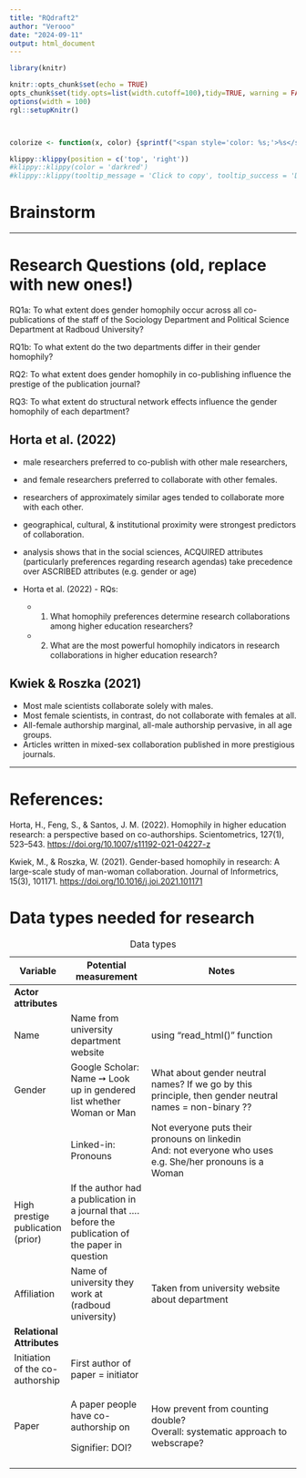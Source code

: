 ```yaml
---
title: "RQdraft2"
author: "Verooo"
date: "2024-09-11"
output: html_document
---
```


```r
library(knitr)

knitr::opts_chunk$set(echo = TRUE)
opts_chunk$set(tidy.opts=list(width.cutoff=100),tidy=TRUE, warning = FALSE, message = FALSE,comment = "#>", cache=TRUE, class.source=c("test"), class.output=c("test2"))
options(width = 100)
rgl::setupKnitr()



colorize <- function(x, color) {sprintf("<span style='color: %s;'>%s</span>", color, x) }

```

```r
klippy::klippy(position = c('top', 'right'))
#klippy::klippy(color = 'darkred')
#klippy::klippy(tooltip_message = 'Click to copy', tooltip_success = 'Done')
```

# Brainstorm

------------------------------------------------------------------------

# Research Questions (old, replace with new ones!)

RQ1a: To what extent does gender homophily occur across all co-publications of the staff of the Sociology Department and Political Science Department at Radboud University?

RQ1b: To what extent do the two departments differ in their gender homophily?

RQ2: To what extent does gender homophily in co-publishing influence the prestige of the publication journal?

RQ3: To what extent do structural network effects influence the gender homophily of each department?

## Horta et al. (2022)

-   male researchers preferred to co-publish with other male researchers,

-   and female researchers preferred to collaborate with other females.

-   researchers of approximately similar ages tended to collaborate more with each other.

-   geographical, cultural, & institutional proximity were strongest predictors of collaboration.

-   analysis shows that in the social sciences, ACQUIRED attributes (particularly preferences regarding research agendas) take precedence over ASCRIBED attributes (e.g. gender or age)

-   Horta et al. (2022) - RQs:

    -   

        (1) What homophily preferences determine research collaborations among higher education researchers?

    -   

        (2) What are the most powerful homophily indicators in research collaborations in higher education research?

## Kwiek & Roszka (2021)

-   Most male scientists collaborate solely with males.
-   Most female scientists, in contrast, do not collaborate with females at all.
-   All-female authorship marginal, all-male authorship pervasive, in all age groups.
-   Articles written in mixed-sex collaboration published in more prestigious journals.

------------------------------------------------------------------------

# References:

Horta, H., Feng, S., & Santos, J. M. (2022). Homophily in higher education research: a perspective based on co-authorships. Scientometrics, 127(1), 523–543. <https://doi.org/10.1007/s11192-021-04227-z>

Kwiek, M., & Roszka, W. (2021). Gender-based homophily in research: A large-scale study of man-woman collaboration. Journal of Informetrics, 15(3), 101171. <https://doi.org/10.1016/j.joi.2021.101171>

# Data types needed for research

+-----------------------------------+---------------------------------------------------------+--------------------------------------------------------------------------------------------------------+
| Variable                          | Potential measurement                                   | Notes                                                                                                  |
+===================================+=========================================================+========================================================================================================+
| **Actor attributes**              |                                                         |                                                                                                        |
+-----------------------------------+---------------------------------------------------------+--------------------------------------------------------------------------------------------------------+
| Name                              | Name from university department website                 | using "read_html()" function                                                                           |
+-----------------------------------+---------------------------------------------------------+--------------------------------------------------------------------------------------------------------+
| Gender                            | Google Scholar:\                                        | What about gender neutral names? If we go by this principle, then gender neutral names = non-binary ?? |
|                                   | Name ➙ Look up in gendered list whether Woman or Man    |                                                                                                        |
+-----------------------------------+---------------------------------------------------------+--------------------------------------------------------------------------------------------------------+
|                                   | Linked-in:\                                             | Not everyone puts their pronouns on linkedin\                                                          |
|                                   | Pronouns                                                | And: not everyone who uses e.g. She/her pronouns is a Woman                                            |
+-----------------------------------+---------------------------------------------------------+--------------------------------------------------------------------------------------------------------+
| High prestige publication (prior) | If the author had a publication in a journal that ....\ |                                                                                                        |
|                                   | before the publication of the paper in question         |                                                                                                        |
+-----------------------------------+---------------------------------------------------------+--------------------------------------------------------------------------------------------------------+
| Affiliation                       | Name of university they work at (radboud university)    | Taken from university website about department                                                         |
+-----------------------------------+---------------------------------------------------------+--------------------------------------------------------------------------------------------------------+
| **Relational Attributes**         |                                                         |                                                                                                        |
+-----------------------------------+---------------------------------------------------------+--------------------------------------------------------------------------------------------------------+
| Initiation of the co-authorship   | First author of paper = initiator                       |                                                                                                        |
+-----------------------------------+---------------------------------------------------------+--------------------------------------------------------------------------------------------------------+
| Paper                             | A paper people have co-authorship on                    | How prevent from counting double?\                                                                     |
|                                   |                                                         | Overall: systematic approach to webscrape?                                                             |
|                                   | Signifier: DOI?                                         |                                                                                                        |
+-----------------------------------+---------------------------------------------------------+--------------------------------------------------------------------------------------------------------+
|                                   |                                                         |                                                                                                        |
+-----------------------------------+---------------------------------------------------------+--------------------------------------------------------------------------------------------------------+

: Data types
